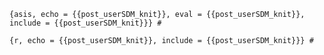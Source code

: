 ```{asis, echo = {{post_userSDM_knit}}, eval = {{post_userSDM_knit}}, include = {{post_userSDM_knit}}}
#
```

```{r, echo = {{post_userSDM_knit}}, include = {{post_userSDM_knit}}}
#
```
